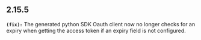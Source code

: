 ## 2.15.5
**`(fix):`** The generated python SDK Oauth client now no longer checks for an expiry when getting the access token if an expiry field is not configured.

